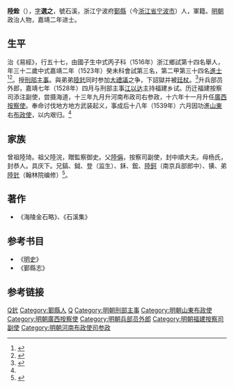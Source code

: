 {{明清人物信息框
| 姓名 = 陸銓
| 原名 =
| 圖片名稱= 
| 圖片大小 =
| 圖片說明 = 
| 最高職務 =山東右布政使
| 國家 = 大明 
| 爵位 =
| 籍貫 = [[浙江|浙江]][[宁波府|宁波府]][[鄞縣|鄞縣]]
| 族裔 = 
| 字號 = 
| 諡號 =
| 出生日期 = 十月二十七日
| 出生地點 = 
| 逝世日期 = 卒年不詳 
| 逝世地點 =
| 墓葬 =
| 配偶 = 娶陳氏
| 親屬 = 
| 出身 =
* 正德十一年丙子科舉人
* 嘉靖二年癸未科進士
| 經歷 =
| 著作 = 
}}'''陸銓'''（{{bd|1492年||？|}}），[[表字|字]]'''選之'''，號石溪，浙江宁波府[[鄞縣|鄞縣]]（今[[浙江省|浙江省]][[宁波市|宁波市]]）人，軍籍。[[明朝|明朝]]政治人物，嘉靖二年进士。

==生平==
治《易經》，行五十七，由國子生中式丙子科（1516年）浙江鄉試第十四名舉人，年三十二歲中式嘉靖二年（1523年）癸未科會試第三名，第二甲第三十四名[[進士|進士]]<ref>{{Cite book|title=《皇明贡举考》卷五|last=（明）[[张朝瑞|张朝瑞]]|first=|publisher=《续修四库全书》史部第828册|year=|isbn=|location=|pages=}}</ref><ref>{{Cite book|title=贡举志五种 上|last=鲁小俊，江俊伟著|first=|publisher=武汉：武汉大学出版社|year=2009|isbn=978-7-307-07043-1|location=|pages=}}</ref>。授[[刑部|刑部]][[主事|主事]]。與弟弟[[陸釴_(鄞縣人)|陸釴]]同时参加[[大禮議|大禮議]]之争，下詔獄并被[[廷杖|廷杖]]。<ref name="陸銓">{{cite web |url=http://www.gg-art.com/dictionary/dcontent_b.php?bookid=34&name=%B3%B0&columns=3&bookdetailid=66281 |title=陸銓 |publisher=古代名人录 |accessdate=2011年12月31日 |language=zh-hans }}{{Dead link|date=2020年2月 |bot=InternetArchiveBot |fix-attempted=yes }}</ref>升兵部员外郎，嘉靖七年（1528年）四月与刑部主事[[江以达|江以达]]主持福建乡试。历迁福建按察司添注副使，尝摄海道，十三年九月升河南布政司右参政，十六年十一月升任[[廣西|廣西]][[按察使|按察使]]。奉命讨伐地方地方武装起义，事成后十八年（1539年）六月因功進[[山東|山東]]右[[布政使|布政使]]，以内艰归。<ref name="陸銓"/>

== 家族 ==
曾祖陸琦。祖父陸浣，贈監察御史。父[[陸偁|陸偁]]，按察司副使，封中順大夫。母杨氏，封恭人。具庆下。兄鎬、鉞、登（监生）、鉌、鋐、[[陸鈳|陸鈳]]（南京兵部郎中）、𨱑、弟[[陸釴_(鄞縣人)|陸釴]]（翰林院编修）<ref>{{Cite book|title=天一阁藏明代科举录选刊 登科录 点校本|last=龚延明主编|first=|publisher=宁波出版社|year=2016|isbn=978-7-5526-2320-8|location=宁波|pages=|quote=《天一閣藏明代科舉錄選刊.登科錄》之《嘉靖二年癸未科進士登科録》}}</ref>。

==著作==
* 《海陵金石略》、《石溪集》

==参考书目==
* 《[[明史|明史]]》
* 《鄞縣志》

==参考链接==
{{reflist}}

{{嘉靖二年癸未科殿試金榜}}
{{左順門事件}}

{{Authority control}}
{{DEFAULTSORT:Lu陸}}
[[Category:陸姓|Q釴]]
[[Category:鄞縣人|Category:鄞縣人]]
[[Category:西湖陆氏|Q]]
[[Category:明朝刑部主事|Category:明朝刑部主事]]
[[Category:明朝山東布政使|Category:明朝山東布政使]]
[[Category:明朝廣西按察使|Category:明朝廣西按察使]]
[[Category:明朝兵部员外郎|Category:明朝兵部员外郎]]
[[Category:明朝福建按察司副使|Category:明朝福建按察司副使]]
[[Category:明朝河南布政使司参政|Category:明朝河南布政使司参政]]